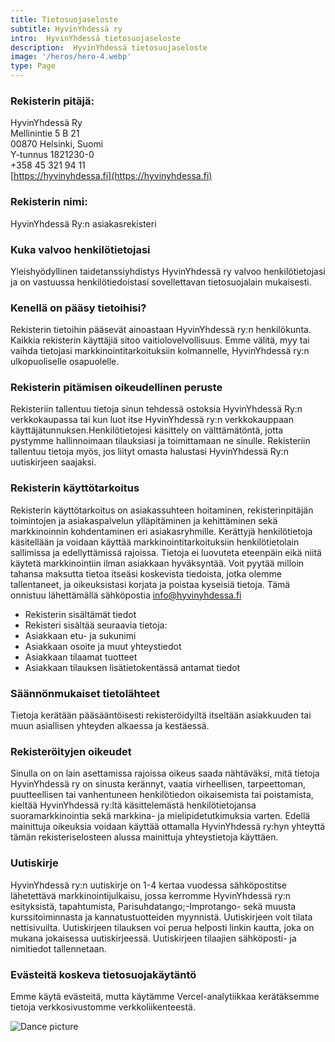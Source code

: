 ```yaml
---
title: Tietosuojaseloste
subtitle: HyvinYhdessä ry
intro:  HyvinYhdessä tietosuojaseloste
description:  HyvinYhdessä tietosuojaseloste
image: '/heros/hero-4.webp'
type: Page
---
```


### Rekisterin pitäjä:
HyvinYhdessä Ry <br/>
Mellinintie 5 B 21 <br/>
00870 Helsinki, Suomi <br/>
Y-tunnus 1821230-0 <br/>
+358 45 321 94 11 <br/>
[https://hyvinyhdessa.fi](https://hyvinyhdessa.fi)

### Rekisterin nimi:
HyvinYhdessä Ry:n asiakasrekisteri
### Kuka valvoo henkilötietojasi
Yleishyödyllinen taidetanssiyhdistys HyvinYhdessä ry valvoo henkilötietojasi ja on vastuussa henkilötiedoistasi sovellettavan tietosuojalain mukaisesti. 

### Kenellä on pääsy tietoihisi?
Rekisterin tietoihin pääsevät ainoastaan HyvinYhdessä ry:n henkilökunta. Kaikkia rekisterin käyttäjiä sitoo vaitiolovelvollisuus. Emme välitä, myy tai vaihda tietojasi markkinointitarkoituksiin kolmannelle, HyvinYhdessä ry:n ulkopuoliselle osapuolelle.

### Rekisterin pitämisen oikeudellinen peruste
Rekisteriin tallentuu tietoja sinun tehdessä ostoksia HyvinYhdessä Ry:n verkkokaupassa tai kun luot itse HyvinYhdessä ry:n verkkokauppaan käyttäjätunnuksen.Henkilötietojesi käsittely on välttämätöntä, jotta pystymme hallinnoimaan tilauksiasi ja toimittamaan ne sinulle. Rekisteriin tallentuu tietoja myös, jos liityt omasta halustasi HyvinYhdessä Ry:n uutiskirjeen saajaksi.

### Rekisterin käyttötarkoitus
Rekisterin käyttötarkoitus on asiakassuhteen hoitaminen, rekisterinpitäjän toimintojen ja asiakaspalvelun ylläpitäminen ja kehittäminen sekä markkinoinnin kohdentaminen eri asiakasryhmille. Kerättyjä henkilötietoja käsitellään ja voidaan käyttää markkinointitarkoituksiin henkilötietolain sallimissa ja edellyttämissä rajoissa. Tietoja ei luovuteta eteenpäin eikä niitä käytetä markkinointiin ilman asiakkaan hyväksyntää. Voit pyytää milloin tahansa maksutta tietoa itseäsi koskevista tiedoista, jotka olemme tallentaneet, ja oikeuksistasi korjata ja poistaa kyseisiä tietoja. Tämä onnistuu lähettämällä sähköpostia info@hyvinyhdessa.fi

- Rekisterin sisältämät tiedot
- Rekisteri sisältää seuraavia tietoja: 
- Asiakkaan etu- ja sukunimi
- Asiakkaan osoite ja muut yhteystiedot
- Asiakkaan tilaamat tuotteet
- Asiakkaan tilauksen lisätietokentässä antamat tiedot


### Säännönmukaiset tietolähteet
Tietoja kerätään pääsääntöisesti rekisteröidyiltä itseltään asiakkuuden tai muun asiallisen yhteyden alkaessa ja kestäessä.

### Rekisteröityjen oikeudet
Sinulla on on lain asettamissa rajoissa oikeus saada nähtäväksi, mitä tietoja HyvinYhdessä ry on sinusta kerännyt, vaatia virheellisen, tarpeettoman, puutteellisen tai vanhentuneen henkilötiedon oikaisemista tai poistamista, kieltää HyvinYhdessä ry:ltä käsittelemästä henkilötietojansa suoramarkkinointia sekä markkina- ja mielipidetutkimuksia varten. Edellä mainittuja oikeuksia voidaan käyttää ottamalla HyvinYhdessä ry:hyn yhteyttä tämän rekisteriselosteen alussa mainittuja yhteystietoja käyttäen.

### Uutiskirje
HyvinYhdessä ry:n uutiskirje on 1-4 kertaa vuodessa sähköpostitse lähetettävä markkinointijulkaisu, jossa kerromme HyvinYhdessä ry:n esityksistä, tapahtumista, Parisuhdatango;-Improtango- sekä muusta kurssitoiminnasta ja kannatustuotteiden myynnistä. Uutiskirjeen voit tilata nettisivuilta. Uutiskirjeen tilauksen voi perua helposti linkin kautta, joka on mukana jokaisessa uutiskirjeessä. Uutiskirjeen tilaajien sähköposti- ja nimitiedot tallennetaan.

### Evästeitä koskeva tietosuojakäytäntö
Emme käytä evästeitä, mutta käytämme Vercel-analytiikkaa kerätäksemme tietoja verkkosivustomme verkkoliikenteestä.

<Image
  src="/img/strip-3.webp"
  alt="Dance picture"
  width={1000}
  height={404}
/>





